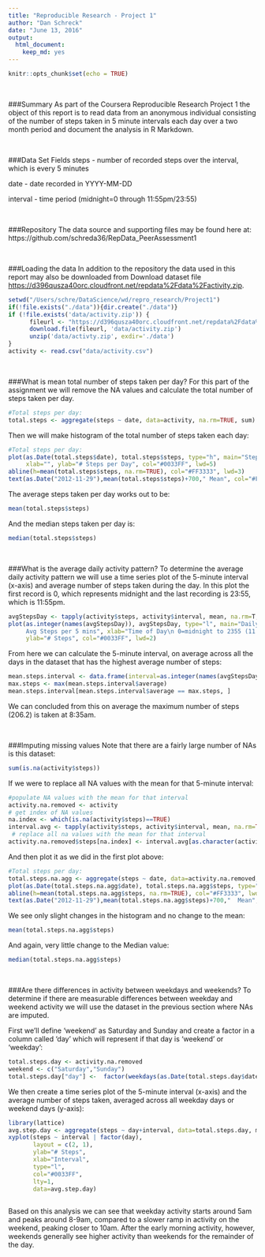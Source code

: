 ---
title: "Reproducible Research - Project 1"
author: "Dan Schreck"
date: "June 13, 2016"
output: 
  html_document: 
    keep_md: yes
---


```{r setup, include=FALSE}
knitr::opts_chunk$set(echo = TRUE)
```


</br>



###Summary
As part of the Coursera Reproducible Research Project 1 the object of this report
is to read data from an anonymous individual consisting of the number of steps 
taken in 5 minute intervals each day over a two month period and document the 
analysis in R Markdown.

</br>



###Data Set Fields
steps - number of recorded steps over the interval, which is every 5 minutes

date - date recorded in YYYY-MM-DD

interval - time period (midnight=0 through 11:55pm/23:55)

</br>



###Repository
The data source and supporting files may be found here at:
https://github.com/schreda36/RepData_PeerAssessment1

</br>




###Loading the data
In addition to the repository the data used in this report may also be downloaded
from Download dataset file <https://d396qusza40orc.cloudfront.net/repdata%2Fdata%2Factivity.zip>. 

```{r}
setwd("/Users/schre/DataScience/wd/repro_research/Project1")
if(!file.exists("./data")){dir.create("./data")}
if (!file.exists('data/activity.zip')) {
      fileurl <- "https://d396qusza40orc.cloudfront.net/repdata%2Fdata%2Factivity.zip"
      download.file(fileurl, 'data/activity.zip')
      unzip('data/activty.zip', exdir='./data')
}
activity <- read.csv("data/activity.csv")
```

</br>





###What is mean total number of steps taken per day?
For this part of the assignment we will remove the NA values and calculate the total 
number of steps taken per day.

```{r}
#Total steps per day:
total.steps <- aggregate(steps ~ date, data=activity, na.rm=TRUE, sum)
```


Then we will make histogram of the total number of steps taken each day:
```{r}
#Total steps per day:
plot(as.Date(total.steps$date), total.steps$steps, type="h", main="Steps per Day",
     xlab="", ylab="# Steps per Day", col="#0033FF", lwd=5)
abline(h=mean(total.steps$steps, na.rm=TRUE), col="#FF3333", lwd=3)
text(as.Date("2012-11-29"),mean(total.steps$steps)+700," Mean", col="#FF3333")
```      


The average steps taken per day works out to be: 
```{r}
mean(total.steps$steps)
``` 

And the median steps taken per day is:
```{r}
median(total.steps$steps)
``` 

</br>


###What is the average daily activity pattern?
To determine the average daily activity pattern we will use a time series plot of the 
5-minute interval (x-axis) and average number of steps taken during the day. In this 
plot the first record is 0, which represents midnight and the last recording is 23:55,
which is 11:55pm.
```{r}
avgStepsDay <- tapply(activity$steps, activity$interval, mean, na.rm=T, simplify=T)
plot(as.integer(names(avgStepsDay)), avgStepsDay, type="l", main="Daily Activity Pattern\n
     Avg Steps per 5 mins", xlab="Time of Day\n 0=midnight to 2355 (11:55pm)", 
     ylab="# Steps", col="#0033FF", lwd=2)
```     
      
From here we can calculate the 5-minute interval, on average across all the days in 
the dataset that has the highest average number of steps:
```{r}
mean.steps.interval <- data.frame(interval=as.integer(names(avgStepsDay)), average=avgStepsDay)
max.steps <- max(mean.steps.interval$average)
mean.steps.interval[mean.steps.interval$average == max.steps, ]
``` 

We can concluded from this on average the maximum number of steps (206.2) is taken
at 8:35am.

</br>



###Imputing missing values
Note that there are a fairly large number of NAs is this dataset:
```{r}
sum(is.na(activity$steps))
``` 

If we were to replace all NA values with the mean for that 5-minute interval:
```{r}      
#populate NA values with the mean for that interval
activity.na.removed <- activity
# get index of NA values
na.index <- which(is.na(activity$steps)==TRUE)  
interval.avg <- tapply(activity$steps, activity$interval, mean, na.rm=TRUE, simplify=T)
 # replace all na values with the mean for that interval
activity.na.removed$steps[na.index] <- interval.avg[as.character(activity$interval[na.index])]
``` 

And then plot it as we did in the first plot above:
```{r}
#Total steps per day:
total.steps.na.agg <- aggregate(steps ~ date, data=activity.na.removed, na.rm=TRUE, sum)
plot(as.Date(total.steps.na.agg$date), total.steps.na.agg$steps, type="h", main="Steps per Day\n(NA values replaced with average for that time period)", xlab="", ylab="# Steps per Day", col="#0033FF", lwd=5)
abline(h=mean(total.steps.na.agg$steps, na.rm=TRUE), col="#FF3333", lwd=3)
text(as.Date("2012-11-29"),mean(total.steps.na.agg$steps)+700,"  Mean", col="#FF3333")
```      


We see only slight changes in the histogram and no change to the mean:
```{r}
mean(total.steps.na.agg$steps)
``` 

And again, very little change to the Median value:
```{r}
median(total.steps.na.agg$steps)
``` 

</br>




###Are there differences in activity between weekdays and weekends?
To determine if there are measurable differences between weekday and weekend activity
we will use the dataset in the previous section where NAs are imputed.

First we'll define 'weekend' as Saturday and Sunday and create a factor in a column 
called 'day' which will represent if that day is 'weekend' or 'weekday':
```{r}    
total.steps.day <- activity.na.removed
weekend <- c("Saturday","Sunday")
total.steps.day["day"] <-  factor(weekdays(as.Date(total.steps.day$date)) %in% weekend, levels=c(TRUE,FALSE), labels=c('weekend', 'weekday'))
``` 

We then create a time series plot of the 5-minute interval (x-axis) and the average 
number of steps taken, averaged across all weekday days or weekend days (y-axis):
```{r}      
library(lattice)
avg.step.day <- aggregate(steps ~ day+interval, data=total.steps.day, mean)
xyplot(steps ~ interval | factor(day),
       layout = c(2, 1),
       ylab="# Steps",
       xlab="Interval",
       type="l",
       col="#0033FF",
       lty=1,
       data=avg.step.day)
      
``` 

Based on this analysis we can see that weekday activity starts around 5am and peaks 
around 8-9am, compared to a slower ramp in activity on the weekend, peaking closer
to 10am. After the early morning activity, however, weekends generally see higher 
activity than weekends for the remainder of the day.